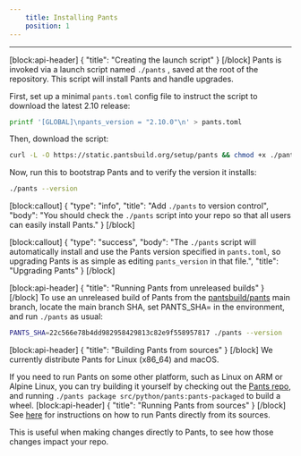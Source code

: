 ```yaml
---
    title: Installing Pants
    position: 1
---
```




---

[block:api-header]
{
  "title": "Creating the launch script"
}
[/block]
Pants is invoked via a launch script named `./pants` , saved at the root of the repository. This script will install Pants and handle upgrades.

First, set up a minimal `pants.toml` config file to instruct the script to download the latest 2.10 release:

```bash
printf '[GLOBAL]\npants_version = "2.10.0"\n' > pants.toml
```

Then, download the script:

```bash
curl -L -O https://static.pantsbuild.org/setup/pants && chmod +x ./pants
```

Now, run this to bootstrap Pants and to verify the version it installs:

```bash
./pants --version
```
[block:callout]
{
  "type": "info",
  "title": "Add `./pants` to version control",
  "body": "You should check the `./pants` script into your repo so that all users can easily install Pants."
}
[/block]

[block:callout]
{
  "type": "success",
  "body": "The `./pants` script will automatically install and use the Pants version specified in `pants.toml`, so upgrading Pants is as simple as editing `pants_version` in that file.",
  "title": "Upgrading Pants"
}
[/block]

[block:api-header]
{
  "title": "Running Pants from unreleased builds"
}
[/block]
To use an unreleased build of Pants from the [pantsbuild/pants](https://github.com/pantsbuild/pants) main branch, locate the main branch SHA, set PANTS_SHA=<SHA> in the environment, and run `./pants` as usual:

```bash
PANTS_SHA=22c566e78b4dd982958429813c82e9f558957817 ./pants --version
```
[block:api-header]
{
  "title": "Building Pants from sources"
}
[/block]
We currently distribute Pants for Linux (x86_64) and macOS.

If you need to run Pants on some other platform, such as Linux on ARM or Alpine Linux, you can try building it yourself by checking out the [Pants repo](https://github.com/pantsbuild/pants), and running `./pants package src/python/pants:pants-packaged` to build a wheel.
[block:api-header]
{
  "title": "Running Pants from sources"
}
[/block]
See [here](doc:running-pants-from-sources) for instructions on how to run Pants directly from its sources.

This is useful when making changes directly to Pants, to see how those changes impact your repo.